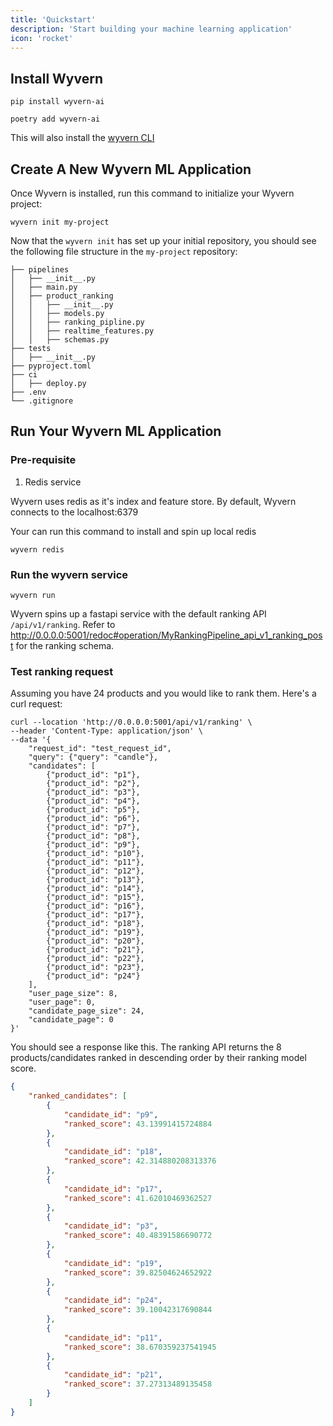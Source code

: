 ```yaml
---
title: 'Quickstart'
description: 'Start building your machine learning application'
icon: 'rocket'
---
```


## Install Wyvern
<CodeGroup>

```shell pip
pip install wyvern-ai
```

```shell poetry
poetry add wyvern-ai
```

</CodeGroup>

This will also install the [wyvern CLI](/references#wyvern-cli)

## Create A New Wyvern ML Application
Once Wyvern is installed, run this command to initialize your Wyvern project:
```
wyvern init my-project
```

Now that the `wyvern init` has set up your initial repository, you should see the following file structure in the `my-project` repository:
```
├── pipelines
│   ├── __init__.py
│   ├── main.py
│   ├── product_ranking
│   │   ├── __init__.py
│   │   ├── models.py
│   │   ├── ranking_pipline.py
│   │   ├── realtime_features.py
│   │   ├── schemas.py
├── tests
│   ├── __init__.py
├── pyproject.toml
├── ci
│   ├── deploy.py
├── .env
└── .gitignore
```

## Run Your Wyvern ML Application

### Pre-requisite
1. Redis service

Wyvern uses redis as it's index and feature store. By default, Wyvern connects to the localhost:6379

Your can run this command to install and spin up local redis
```
wyvern redis
```

### Run the wyvern service
```
wyvern run
```

Wyvern spins up a fastapi service with the default ranking API `/api/v1/ranking`. Refer to http://0.0.0.0:5001/redoc#operation/MyRankingPipeline_api_v1_ranking_post for the ranking schema.


### Test ranking request

Assuming you have 24 products and you would like to rank them. Here's a curl request:
```
curl --location 'http://0.0.0.0:5001/api/v1/ranking' \
--header 'Content-Type: application/json' \
--data '{
    "request_id": "test_request_id",
    "query": {"query": "candle"},
    "candidates": [
        {"product_id": "p1"},
        {"product_id": "p2"},
        {"product_id": "p3"},
        {"product_id": "p4"},
        {"product_id": "p5"},
        {"product_id": "p6"},
        {"product_id": "p7"},
        {"product_id": "p8"},
        {"product_id": "p9"},
        {"product_id": "p10"},
        {"product_id": "p11"},
        {"product_id": "p12"},
        {"product_id": "p13"},
        {"product_id": "p14"},
        {"product_id": "p15"},
        {"product_id": "p16"},
        {"product_id": "p17"},
        {"product_id": "p18"},
        {"product_id": "p19"},
        {"product_id": "p20"},
        {"product_id": "p21"},
        {"product_id": "p22"},
        {"product_id": "p23"},
        {"product_id": "p24"}
    ],
    "user_page_size": 8,
    "user_page": 0,
    "candidate_page_size": 24,
    "candidate_page": 0
}'
```

You should see a response like this. The ranking API returns the 8 products/candidates ranked in descending order by their ranking model score.

```json
{
    "ranked_candidates": [
        {
            "candidate_id": "p9",
            "ranked_score": 43.13991415724884
        },
        {
            "candidate_id": "p18",
            "ranked_score": 42.314880208313376
        },
        {
            "candidate_id": "p17",
            "ranked_score": 41.62010469362527
        },
        {
            "candidate_id": "p3",
            "ranked_score": 40.48391586690772
        },
        {
            "candidate_id": "p19",
            "ranked_score": 39.82504624652922
        },
        {
            "candidate_id": "p24",
            "ranked_score": 39.10042317690844
        },
        {
            "candidate_id": "p11",
            "ranked_score": 38.670359237541945
        },
        {
            "candidate_id": "p21",
            "ranked_score": 37.27313489135458
        }
    ]
}
```
